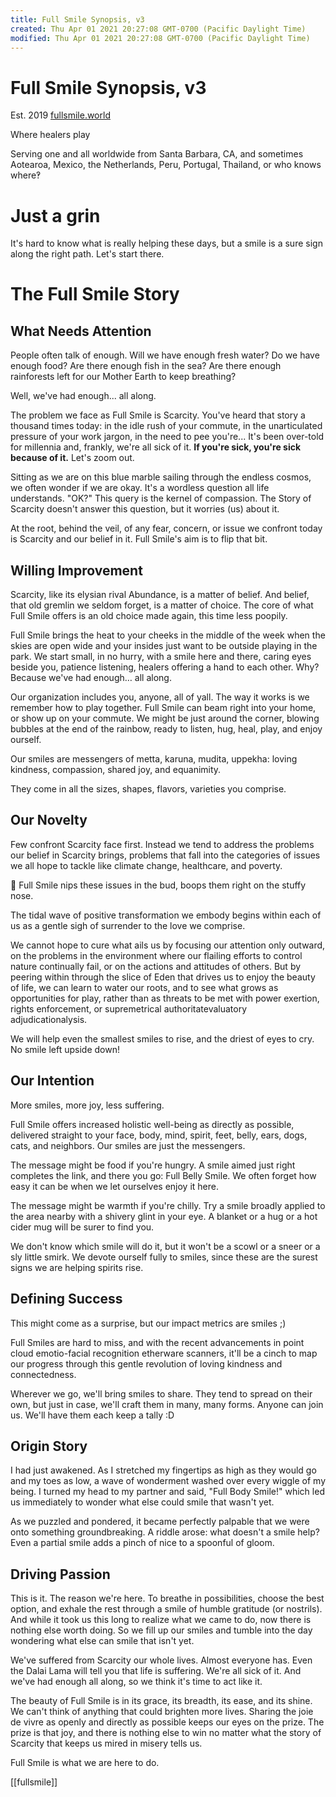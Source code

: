 ```yaml
---
title: Full Smile Synopsis, v3
created: Thu Apr 01 2021 20:27:08 GMT-0700 (Pacific Daylight Time)
modified: Thu Apr 01 2021 20:27:08 GMT-0700 (Pacific Daylight Time)
---
```

# Full Smile Synopsis, v3

Est. 2019
[fullsmile.world](https://fullsmile.world)

Where healers play

Serving one and all worldwide from Santa Barbara, CA, and sometimes Aotearoa, Mexico, the Netherlands, Peru, Portugal, Thailand, or who knows where‽

# Just a grin

It's hard to know what is really helping these days, but a smile is a sure sign along the right path. Let's start there.

# The Full Smile Story

## What Needs Attention

People often talk of enough. Will we have enough fresh water? Do we have enough food? Are there enough fish in the sea? Are there enough rainforests left for our Mother Earth to keep breathing?

Well, we've had enough... all along.

The problem we face as Full Smile is Scarcity. You've heard that story a thousand times today: in the idle rush of your commute, in the unarticulated pressure of your work jargon, in the need to pee you're... It's been over-told for millennia and, frankly, we're all sick of it. **If you're sick, you're sick because of it.** Let's zoom out.

Sitting as we are on this blue marble sailing through the endless cosmos, we often wonder if we are okay. It's a wordless question all life understands. "OK?" This query is the kernel of compassion. The Story of Scarcity doesn't answer this question, but it worries (us) about it.

At the root, behind the veil, of any fear, concern, or issue we confront today is Scarcity and our belief in it. Full Smile's aim is to flip that bit.

## Willing Improvement

Scarcity, like its elysian rival Abundance, is a matter of belief. And belief, that old gremlin we seldom forget, is a matter of choice. The core of what Full Smile offers is an old choice made again, this time less poopily.

Full Smile brings the heat to your cheeks in the middle of the week when the skies are open wide and your insides just want to be outside playing in the park. We start small, in no hurry, with a smile here and there, caring eyes beside you, patience listening, healers offering a hand to each other. Why? Because we've had enough… all along.

Our organization includes you, anyone, all of yall. The way it works is we remember how to play together. Full Smile can beam right into your home, or show up on your commute. We might be just around the corner, blowing bubbles at the end of the rainbow, ready to listen, hug, heal, play, and enjoy ourself.

Our smiles are messengers of metta, karuna, mudita, uppekha: loving kindness, compassion, shared joy, and equanimity.

They come in all the sizes, shapes, flavors, varieties you comprise.

## Our Novelty

Few confront Scarcity face first. Instead we tend to address the problems our belief in Scarcity brings, problems that fall into the categories of issues we all hope to tackle like climate change, healthcare, and poverty.

🌹 Full Smile nips these issues in the bud, boops them right on the stuffy nose.

The tidal wave of positive transformation we embody begins within each of us as a gentle sigh of surrender to the love we comprise.

We cannot hope to cure what ails us by focusing our attention only outward, on the problems in the environment where our flailing efforts to control nature continually fail, or on the actions and attitudes of others. But by peering within through the slice of Eden that drives us to enjoy the beauty of life, we can learn to water our roots, and to see what grows as opportunities for play, rather than as threats to be met with power exertion, rights enforcement, or supremetrical authoritatevaluatory adjudicationalysis.

We will help even the smallest smiles to rise, and the driest of eyes to cry. No smile left upside down!

## Our Intention

More smiles, more joy, less suffering.

Full Smile offers increased holistic well-being as directly as possible, delivered straight to your face, body, mind, spirit, feet, belly, ears, dogs, cats, and neighbors. Our smiles are just the messengers.

The message might be food if you're hungry. A smile aimed just right completes the link, and there you go: Full Belly Smile. We often forget how easy it can be when we let ourselves enjoy it here.

The message might be warmth if you're chilly. Try a smile broadly applied to the area nearby with a shivery glint in your eye. A blanket or a hug or a hot cider mug will be surer to find you.

We don't know which smile will do it, but it won't be a scowl or a sneer or a sly little smirk. We devote ourself fully to smiles, since these are the surest signs we are helping spirits rise.

## Defining Success

This might come as a surprise, but our impact metrics are smiles ;)

Full Smiles are hard to miss, and with the recent advancements in point cloud emotio-facial recognition etherware scanners, it'll be a cinch to map our progress through this gentle revolution of loving kindness and connectedness.

Wherever we go, we'll bring smiles to share. They tend to spread on their own, but just in case, we'll craft them in many, many forms. Anyone can join us. We'll have them each keep a tally :D

## Origin Story

I had just awakened. As I stretched my fingertips as high as they would go and my toes as low, a wave of wonderment washed over every wiggle of my being. I turned my head to my partner and said, "Full Body Smile!" which led us immediately to wonder what else could smile that wasn't yet.

As we puzzled and pondered, it became perfectly palpable that we were onto something groundbreaking. A riddle arose: what doesn't a smile help? Even a partial smile adds a pinch of nice to a spoonful of gloom.

## Driving Passion

This is it. The reason we're here. To breathe in possibilities, choose the best option, and exhale the rest through a smile of humble gratitude (or nostrils). And while it took us this long to realize what we came to do, now there is nothing else worth doing. So we fill up our smiles and tumble into the day wondering what else can smile that isn't yet.

We've suffered from Scarcity our whole lives. Almost everyone has. Even the Dalai Lama will tell you that life is suffering. We're all sick of it. And we've had enough all along, so we think it's time to act like it.

The beauty of Full Smile is in its grace, its breadth, its ease, and its shine. We can't think of anything that could brighten more lives. Sharing the joie de vivre as openly and directly as possible keeps our eyes on the prize. The prize is that joy, and there is nothing else to win no matter what the story of Scarcity that keeps us mired in misery tells us.

Full Smile is what we are here to do.

[[fullsmile]]

